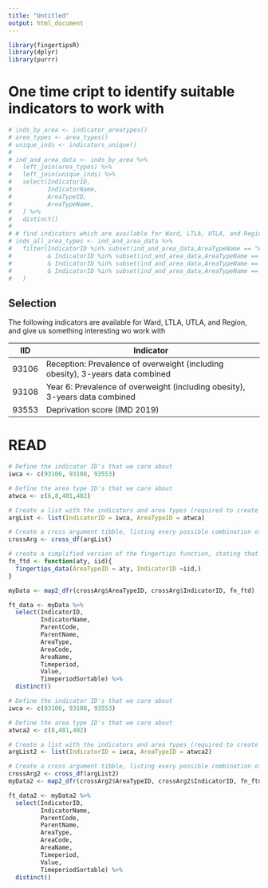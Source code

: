 ```yaml
---
title: "Untitled"
output: html_document
---
```


```r
library(fingertipsR)
library(dplyr)
library(purrr)
```

# One time cript to identify suitable indicators to work with
```r
# inds_by_area <- indicator_areatypes()
# area_types <- area_types()
# unique_inds <- indicators_unique()
# 
# ind_and_area_data <- inds_by_area %>% 
#   left_join(area_types) %>% 
#   left_join(unique_inds) %>%
#   select(IndicatorID, 
#          IndicatorName,
#          AreaTypeID,
#          AreaTypeName,
#   ) %>% 
#   distinct()
# 
# # find indicators which are available for Ward, LTLA, UTLA, and Region
# inds_all_area_types <- ind_and_area_data %>% 
#   filter(IndicatorID %in% subset(ind_and_area_data,AreaTypeName == "Ward",IndicatorID)$IndicatorID 
#          & IndicatorID %in% subset(ind_and_area_data,AreaTypeName == "Upper tier local authorities (post 4/21)",IndicatorID)$IndicatorID 
#          & IndicatorID %in% subset(ind_and_area_data,AreaTypeName == "Lower tier local authorities (post 4/21)",IndicatorID)$IndicatorID 
#          & IndicatorID %in% subset(ind_and_area_data,AreaTypeName == "Government Office Region",IndicatorID)$IndicatorID
#   )
```


## Selection
The following indicators are available for Ward, LTLA, UTLA, and Region, and give us something interesting wo work with

IID     | Indicator
--------|------------------------------------------------------------------------------------
93106   | Reception: Prevalence of overweight (including obesity), 3-years data combined
93108   | Year 6: Prevalence of overweight (including obesity), 3-years data combined
93553   | Deprivation score (IMD 2019)

# READ
```r
# Define the indicator ID's that we care about
iwca <- c(93106, 93108, 93553)

# Define the area type ID's that we care about
atwca <- c(6,8,401,402)

# Create a list with the indicators and area types (required to create the cross arg's, which is required for map2)
argList <- list(IndicatorID = iwca, AreaTypeID = atwca)

# Create a cross argument tibble, listing every possible combination of the two variables, (which is required for map2)
crossArg <- cross_df(argList)

# create a simplified version of the fingertips function, stating that we'll pass in area type ID as the 1st parameter, and indicatorID as the 2nd 
fn_ftd <- function(aty, iid){
  fingertips_data(AreaTypeID = aty, IndicatorID =iid,)
}

myData <- map2_dfr(crossArg$AreaTypeID, crossArg$IndicatorID, fn_ftd)

ft_data <- myData %>% 
  select(IndicatorID, 
         IndicatorName,
         ParentCode,
         ParentName,
         AreaType, 
         AreaCode, 
         AreaName, 
         Timeperiod, 
         Value, 
         TimeperiodSortable) %>% 
  distinct()
```


```r
# Define the indicator ID's that we care about
iwca <- c(93106, 93108, 93553)

# Define the area type ID's that we care about
atwca2 <- c(8,401,402)

# Create a list with the indicators and area types (required to create the cross arg's, which is required for map2)
argList2 <- list(IndicatorID = iwca, AreaTypeID = atwca2)

# Create a cross argument tibble, listing every possible combination of the two variables, (which is required for map2)
crossArg2 <- cross_df(argList2)
myData2 <- map2_dfr(crossArg2$AreaTypeID, crossArg2$IndicatorID, fn_ftd)

ft_data2 <- myData2 %>% 
  select(IndicatorID, 
         IndicatorName,
         ParentCode,
         ParentName,
         AreaType, 
         AreaCode, 
         AreaName, 
         Timeperiod, 
         Value, 
         TimeperiodSortable) %>% 
  distinct()
```


